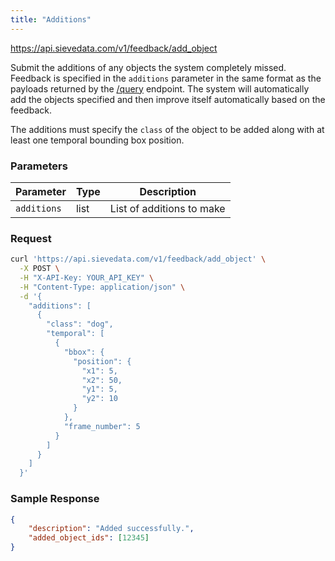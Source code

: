 ```yaml
---
title: "Additions"
---
```



<Request method="POST">https://api.sievedata.com/v1/feedback/add_object</Request>

Submit the additions of any objects the system completely missed. Feedback is specified in the `additions` parameter in the same format as the payloads returned by the [/query](/query/metadata) endpoint. The system will automatically add the objects specified and then improve itself automatically based on the feedback.

The additions must specify the `class` of the object to be added along with at least one temporal bounding box position.

### Parameters

| Parameter | Type | Description |
| ---- | ----- | ---- |
| `additions` | list | List of additions to make |

### Request

```bash Terminal
curl 'https://api.sievedata.com/v1/feedback/add_object' \
  -X POST \
  -H "X-API-Key: YOUR_API_KEY" \
  -H "Content-Type: application/json" \
  -d '{
    "additions": [
      {
        "class": "dog",
        "temporal": [
          {
            "bbox": {
              "position": {
                "x1": 5,
                "x2": 50,
                "y1": 5,
                "y2": 10
              }
            },
            "frame_number": 5
          }
        ]
      }
    ]
  }'
```

### Sample Response

```json
{
    "description": "Added successfully.",
    "added_object_ids": [12345]
}
```